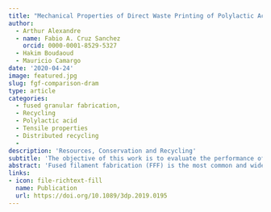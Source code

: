 ```yaml
---
title: "Mechanical Properties of Direct Waste Printing of Polylactic Acid with Universal Pellets Extruder: Comparison to Fused Filament Fabrication on Open-Source Desktop Three-Dimensional Printers"
author: 
  - Arthur Alexandre
  - name: Fabio A. Cruz Sanchez
    orcid: 0000-0001-8529-5327
  - Hakim Boudaoud
  - Mauricio Camargo 
date: '2020-04-24'
image: featured.jpg
slug: fgf-comparison-dram
type: article
categories:
  - fused granular fabrication, 
  - Recycling
  - Polylactic acid
  - Tensile properties
  - Distributed recycling
  - 
description: 'Resources, Conservation and Recycling'
subtitle: 'The objective of this work is to evaluate the performance of the FFF and FGF techniques in terms of technical and economical dimensions at the desktop 3D printing scale. Recycled and virgin polylactic acid material was studied by using five different types of recycling feedstocks: commercial filament, pellets, distributed filament, distributed pellets, and shredded waste. The results showed that the mechanical properties from the FGF technique using same configurations showed no statistical differences to FFF samples.'
abstract: 'Fused filament fabrication (FFF) is the most common and widespread additive manufacturing (AM) technique, but it requires the formation of filament. Fused granular fabrication (FGF), where plastic granules are directly three-dimensional (3D) printed, has become a promising technique for the AM technology. FGF could be a key driver to promote further greening of distributed recycling thanks to the reduced melt solidification steps and elimination of the filament extruder system. However, only large-scale FGF systems have been tested for technical and economic viability of recycling plastic materials. The objective of this work is to evaluate the performance of the FFF and FGF techniques in terms of technical and economical dimensions at the desktop 3D printing scale. Recycled and virgin polylactic acid material was studied by using five different types of recycling feedstocks: commercial filament, pellets, distributed filament, distributed pellets, and shredded waste. The results showed that the mechanical properties from the FGF technique using same configurations showed no statistical differences to FFF samples. Nevertheless, the granulometry could have an influence on the reproducibility of the samples, which explains that the critical factor in this technology is to assure the material input in the feeding system. In addition, FGF costs per kg of material were reduced to less than 1 e/kg compared with more than 20 e/kg for commercial recycled filament. These results are encouraging to foster FGF printer diffusion among heavy users of 3D printers because of reducing the cost associated to the filament fabrication while ensuring the technical quality. This indicates the possibility of a new type of 3D printing recycled plastic waste that is more likely to drive a circular economy and distributed recycling.'
links:
- icon: file-richtext-fill
  name: Publication
  url: https://doi.org/10.1089/3dp.2019.0195
---
```





